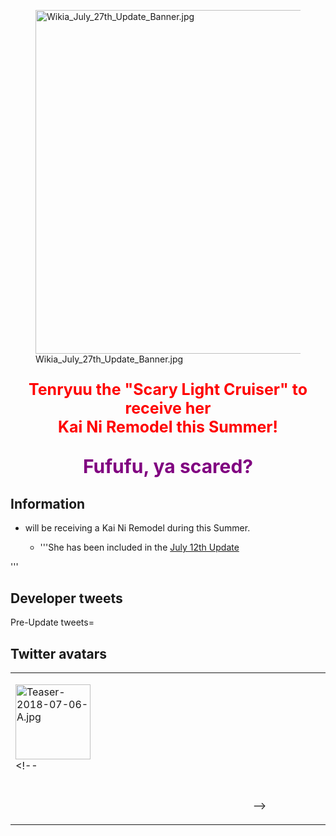 {{Notice
|Tenryuu's Kai Ni has been included in the [[Thread:667836|July 12th Update]]. Please see there for more info.
}}

[[File:Wikia_July_27th_Update_Banner.jpg|550px|center|frameless|link=]]

<div style="font-size:25px; color:red; text-align:center; font-weight:bold; margin:25px 0px 10px 0px;">Tenryuu the "Scary Light Cruiser" to receive her<br> Kai Ni Remodel this Summer!</div>

<div style="font-size:30px; color:purple; text-align:center; font-weight:bold; margin:25px 0px 10px 0px;">Fufufu, ya scared?</div>

==Information==
*{{ShipLink|Tenryuu}} will be receiving a Kai Ni Remodel during this Summer.
**'''She has been included in the [[Thread:667836|July 12th Update]]
'''
== Developer tweets ==
<tabber>Pre-Update tweets=
{{MultiTweet
|MultiTweetID = preUpdate
|color = #ace
|title = Pre Update

|link01 = https://twitter.com/KanColle_STAFF/status/1015411700709797888
|JP01 = 現在「艦これ」運営鎮守府では、佐世保の時雨などを姉妹に持つある駆逐艦級の一番艦の【改二】改装実装準備を鋭意作業中です。また、今から100年前に進水、旧式ながら緒戦で奮闘したある小型軽巡一番艦の【改二】改装も、今夏の実装準備を進めています。提督の皆さん、今夏実装をお楽しみに！
|EN01 = Currently KanColle Development team is under preparations for the release of the Kai Ni Remodel of a certain 1st Ship who has many sisters including Shigure of Sasebo.
We are also currently preparing for the Kai Ni Remodel of a certain 1st Ship who happens to be a Small-sized Light Cruiser launched 100 years ago from now, and despite being very ancient, she was known to have fought her hardest in the Frontlines. We are expecting to have this Kai Ni Remodel released this Summer.
Admirals, please look forward to the updates this Summer! 
|TL01 = [[User:Shinhwalee|Shinhwalee]]
}}
</tabber>

== Twitter avatars ==
{| class="wikitable"
| style="width:120px;" | [[File:Teaser-2018-07-06-A.jpg|120px]]
<!--
| style="width:120px;" | 
| style="width:120px;" | 
| style="width:120px;" | 
|-
| style="width:120px;" | 
| style="width:120px;" | 
| style="width:120px;" | 
| style="width:120px;" | 
|-
| style="width:120px;" | 
| style="width:120px;" | 
| style="width:120px;" | 
| style="width:120px;" | 
-->
|}<ac_metadata title="Summer Update: Tenryuu Kai Ni Coming Soon"> </ac_metadata>